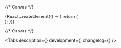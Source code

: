 


<Meta title='Components/Indicator' component={Indicator} id='Indicator' />

{/* Canvas */}

<Story name='Indicator'>
    {React.createElement(() => {
        return (
            <div
                style={{
                    backgroundColor: 'var(--color-light-bg-tertiary)',
                    padding: '8px',
                    position: 'absolute',
                    top: 0,
                    left: 0,
                    right: 0,
                    bottom: 0,
                }}
            >
                <Indicator
                    value={number('value', 1)}
                    height={number('height', undefined)}
                    size={select('size', ['xs', 's', 'm', 'l'], 's')}
                    color={text('color', '')}
                    backgroundColor={text('backgroundColor', '')}
                    border={boolean('border', true)}
                    view={select('view', [undefined, 'red', 'grey', 'white'], undefined)}
                />
            </div>
        );
    })}
</Story>

{/* Canvas */}

<ComponentHeader
    name='Indicator'
    version={version}
    package='@alfalab/core-components/indicator'
    design='https://www.figma.com/file/cdNnkh2QdxuvYLrBm4cubM/branch/UbjMvmChTdD8nhHMCJ2End/Web-%3A%3A-Core-Default-Components?type=design&node-id=87344%3A115239&t=MNlF5zYf4GuQnRbs-1'
    children='Используется как индикатор состояния или для визаулизации количества уведомлений, сообщений и т. д.'
/>

<Tabs description={<Description />} development={<Development />} changelog={<Changelog />} />
